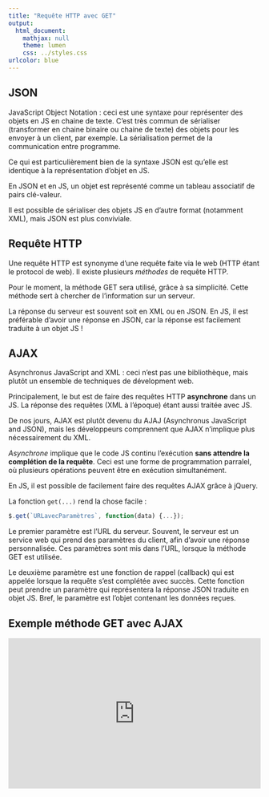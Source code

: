 ```yaml
---
title: "Requête HTTP avec GET"
output:
  html_document:
    mathjax: null
    theme: lumen
    css: ../styles.css
urlcolor: blue
---
```


## JSON
JavaScript Object Notation : ceci est une syntaxe pour représenter des objets en JS en chaine de texte. C'est très commun de sérialiser (transformer en chaine binaire ou chaine de texte) des objets pour les envoyer à un client, par exemple. La sérialisation permet de la communication entre programme.

Ce qui est particulièrement bien de la syntaxe JSON est qu'elle est identique à la représentation d'objet en JS.

En JSON et en JS, un objet est représenté comme un tableau associatif de pairs clé-valeur.

Il est possible de sérialiser des objets JS en d'autre format (notamment XML), mais JSON est plus conviviale.

## Requête HTTP
Une requête HTTP est synonyme d'une requête faite via le web (HTTP étant le protocol de web). Il existe plusieurs _méthodes_ de requête HTTP.

Pour le moment, la méthode GET sera utilisé, grâce à sa simplicité. Cette méthode sert à chercher de l'information sur un serveur.

La réponse du serveur est souvent soit en XML ou en JSON. En JS, il est préférable d'avoir une réponse en JSON, car la réponse est facilement traduite à un objet JS !

## AJAX
Asynchronus JavaScript and XML : ceci n'est pas une bibliothèque, mais plutôt un ensemble de techniques de dévelopment web.

Principalement, le but est de faire des requêtes HTTP **asynchrone** dans un JS. La réponse des requêtes (XML à l'époque) étant aussi traitée avec JS.

De nos jours, AJAX est plutôt devenu du AJAJ (Asynchronus JavaScript and JSON), mais les développeurs comprennent que AJAX n'implique plus nécessairement du XML.

_Asynchrone_ implique que le code JS continu l'exécution **sans attendre la complétion de la requête**. Ceci est une forme de programmation parralel, où plusieurs opérations peuvent être en exécution simultanément.

En JS, il est possible de facilement faire des requêtes AJAX grâce à jQuery.

La fonction `get(...)` rend la chose facile :

```js
$.get(`URLavecParamètres`, function(data) {...});
```
Le premier paramètre est l'URL du serveur. Souvent, le serveur est un service web qui prend des paramètres du client, afin d'avoir une réponse personnalisée. Ces paramètres sont mis dans l'URL, lorsque la méthode GET est utilisée.

Le deuxième paramètre est une fonction de rappel (callback) qui est appelée lorsque la requête s'est complétée avec succès. Cette fonction peut prendre un paramètre qui représentera la réponse JSON traduite en objet JS. Bref, le paramètre est l'objet contenant les données reçues.

## Exemple méthode GET avec AJAX
<iframe width="100%" height="300" src="https://jsfiddle.net/KayRoss/gnawqk48/embedded/" allowfullscreen="allowfullscreen" allowpaymentrequest frameborder="0"></iframe>
